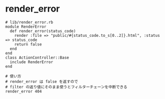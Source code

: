= render_error =
<pre>
# lib/render_error.rb
module RenderError
  def render_error(status_code)
    render :file => "public/#{status_code.to_s[0..2]}.html", :status => status_code
    return false
  end
end
class ActionController::Base
  include RenderError
end</pre>

<pre>
# 使い方
# render_error は false を返すので
# filter の返り値にそのまま使うとフィルターチェーンを中断できる
render_error 404
</pre>